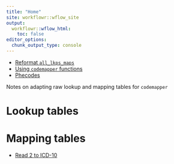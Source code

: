 ```yaml
---
title: "Home"
site: workflowr::wflow_site
output:
  workflowr::wflow_html:
    toc: false
editor_options:
  chunk_output_type: console
---
```


- [Reformat `all_lkps_maps`](reformat_all_lkps_maps.html)
- [Using `codemapper` functions](clinical_codes_lkps_and_mappings.html)
- [Phecodes](phecodes.html)

Notes on adapting raw lookup and mapping tables for `codemapper`

# Lookup tables

# Mapping tables

-   [Read 2 to ICD-10](read2_icd10_mapping.html)
